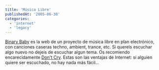 ```yaml
---
title: 'Música Libre'
publishedAt: '2005-06-30'
categories:
  - 'internet'
  - 'legacy'
---
```


[Binary Baby](http://www.binarybaby.co.uk/home.asp) es la web de un proyecto de música libre en plan electrónico, con canciones caseras techno, ambient, trance, etc. Si quereis escuchar algo nuevo no dejeis de escuchar algun tema. Os recomiendo encarecidamente [Don't Cry](http://www.binarybaby.co.uk/tunes/dont_cry.mp3). Estas son las ventajas de Internet: si alguien quiere ser escuchado, no hay nada más fácil...
